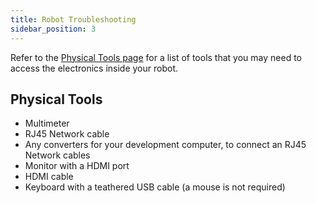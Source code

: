 ```yaml
---
title: Robot Troubleshooting
sidebar_position: 3
---
```


Refer to the [Physical Tools page](#common_hand_tools) for a list of tools that you may need to access the electronics inside your robot.

## Physical Tools

- Multimeter
- RJ45 Network cable
- Any converters for your development computer, to connect an RJ45 Network cables
- Monitor with a HDMI port
- HDMI cable
- Keyboard with a teathered USB cable (a mouse is not required)
